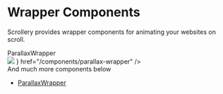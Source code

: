 
# Wrapper Components

Scrollery provides wrapper components for animating your websites on scroll.

<Cards>
  <Card
    className="h-[240px] border border-slate-100 transition-all duration-400 bg-slate-50 overflow-hidden hover:shadow-md"
    title={
      <div className="flex flex-col justify-between items-center gap-8 w-full h-full">
        <div className="border-b border-gray-200 w-full pb-4">
          <span className="w-max">ParallaxWrapper</span>
        </div>
        <img
          src="/parallax-card-demo.png"
          className="pointer-events-none w-[170px]"
        />
      </div>
    }
    href="/components/parallax-wrapper"
  />
</Cards>

<div className="mt-4 flex w-full justify-center">
  And much more components below
</div>

- [ParallaxWrapper](/components/parallax-wrapper)
